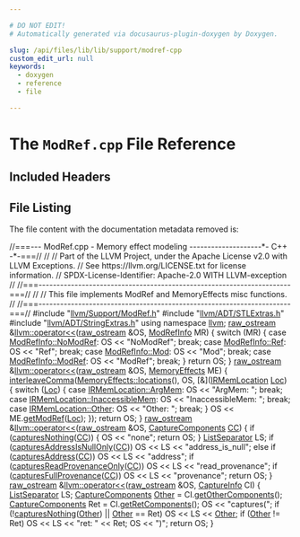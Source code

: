 ```yaml
---

# DO NOT EDIT!
# Automatically generated via docusaurus-plugin-doxygen by Doxygen.

slug: /api/files/lib/lib/support/modref-cpp
custom_edit_url: null
keywords:
  - doxygen
  - reference
  - file

---
```





# The `ModRef.cpp` File Reference

<DoxygenPage pluginConfig={pluginConfig}>



## Included Headers

<IncludesList>
<IncludesListItem
  filePath="llvm/Support/ModRef.h"
  permalink="/docs/api/files/include/include/llvm/include/llvm/support/modref-h"
  isLocal="true" />
<IncludesListItem
  filePath="llvm/ADT/STLExtras.h"
  permalink="/docs/api/files/include/include/llvm/include/llvm/adt/stlextras-h"
  isLocal="true" />
<IncludesListItem
  filePath="llvm/ADT/StringExtras.h"
  permalink="/docs/api/files/include/include/llvm/include/llvm/adt/stringextras-h"
  isLocal="true" />
</IncludesList>


## File Listing

The file content with the documentation metadata removed is:

<ProgramListing>

<Link id="l00001" /><CodeLine lineNumber="1"><Highlight kind="comment">//===--- ModRef.cpp - Memory effect modeling --------------------&#42;- C++ -&#42;-===//</Highlight><Highlight kind="normal"></Highlight></CodeLine>
<Link id="l00002" /><CodeLine lineNumber="2"><Highlight kind="normal"></Highlight><Highlight kind="comment">//</Highlight><Highlight kind="normal"></Highlight></CodeLine>
<Link id="l00003" /><CodeLine lineNumber="3"><Highlight kind="normal"></Highlight><Highlight kind="comment">// Part of the LLVM Project, under the Apache License v2.0 with LLVM Exceptions.</Highlight><Highlight kind="normal"></Highlight></CodeLine>
<Link id="l00004" /><CodeLine lineNumber="4"><Highlight kind="normal"></Highlight><Highlight kind="comment">// See https://llvm.org/LICENSE.txt for license information.</Highlight><Highlight kind="normal"></Highlight></CodeLine>
<Link id="l00005" /><CodeLine lineNumber="5"><Highlight kind="normal"></Highlight><Highlight kind="comment">// SPDX-License-Identifier: Apache-2.0 WITH LLVM-exception</Highlight><Highlight kind="normal"></Highlight></CodeLine>
<Link id="l00006" /><CodeLine lineNumber="6"><Highlight kind="normal"></Highlight><Highlight kind="comment">//</Highlight><Highlight kind="normal"></Highlight></CodeLine>
<Link id="l00007" /><CodeLine lineNumber="7"><Highlight kind="normal"></Highlight><Highlight kind="comment">//===----------------------------------------------------------------------===//</Highlight><Highlight kind="normal"></Highlight></CodeLine>
<Link id="l00008" /><CodeLine lineNumber="8"><Highlight kind="normal"></Highlight><Highlight kind="comment">//</Highlight><Highlight kind="normal"></Highlight></CodeLine>
<Link id="l00009" /><CodeLine lineNumber="9"><Highlight kind="normal"></Highlight><Highlight kind="comment">//  This file implements ModRef and MemoryEffects misc functions.</Highlight><Highlight kind="normal"></Highlight></CodeLine>
<Link id="l00010" /><CodeLine lineNumber="10"><Highlight kind="normal"></Highlight><Highlight kind="comment">//</Highlight><Highlight kind="normal"></Highlight></CodeLine>
<Link id="l00011" /><CodeLine lineNumber="11"><Highlight kind="normal"></Highlight><Highlight kind="comment">//===----------------------------------------------------------------------===//</Highlight><Highlight kind="normal"></Highlight></CodeLine>
<Link id="l00012" /><CodeLine lineNumber="12"><Highlight kind="normal"></Highlight></CodeLine>
<Link id="l00013" /><CodeLine lineNumber="13"><Highlight kind="normal"></Highlight><Highlight kind="preprocessor">#include &quot;<a href="/docs/api/files/include/include/llvm/include/llvm/support/modref-h">llvm/Support/ModRef.h</a>&quot;</Highlight><Highlight kind="normal"></Highlight></CodeLine>
<Link id="l00014" /><CodeLine lineNumber="14"><Highlight kind="normal"></Highlight><Highlight kind="preprocessor">#include &quot;<a href="/docs/api/files/include/include/llvm/include/llvm/adt/stlextras-h">llvm/ADT/STLExtras.h</a>&quot;</Highlight><Highlight kind="normal"></Highlight></CodeLine>
<Link id="l00015" /><CodeLine lineNumber="15"><Highlight kind="normal"></Highlight><Highlight kind="preprocessor">#include &quot;<a href="/docs/api/files/include/include/llvm/include/llvm/adt/stringextras-h">llvm/ADT/StringExtras.h</a>&quot;</Highlight><Highlight kind="normal"></Highlight></CodeLine>
<Link id="l00016" /><CodeLine lineNumber="16"><Highlight kind="normal"></Highlight></CodeLine>
<Link id="l00017" /><CodeLine lineNumber="17"><Highlight kind="normal"></Highlight><Highlight kind="keyword">using namespace </Highlight><Highlight kind="normal"><a href="/docs/api/namespaces/llvm">llvm</a>;</Highlight></CodeLine>
<Link id="l00018" /><CodeLine lineNumber="18"><Highlight kind="normal"></Highlight></CodeLine>
<Link id="l00019" /><CodeLine lineNumber="19" lineLink="/docs/api/namespaces/llvm/#a36820f445b0b8740c64b830e7bd1c23c"><Highlight kind="normal"><a href="/docs/api/classes/llvm/raw-ostream">raw&#95;ostream</a> &amp;<a href="/docs/api/namespaces/llvm/#ab89f1db02887aa569176f0e29622eb47">llvm::operator&lt;&lt;</a>(<a href="/docs/api/classes/llvm/raw-ostream">raw&#95;ostream</a> &amp;OS, <a href="/docs/api/namespaces/llvm/#a9db8c44b250b90e3ab7e4d144e7c9c2e">ModRefInfo</a> MR) &#123;</Highlight></CodeLine>
<Link id="l00020" /><CodeLine lineNumber="20"><Highlight kind="normal">  </Highlight><Highlight kind="keywordflow">switch</Highlight><Highlight kind="normal"> (MR) &#123;</Highlight></CodeLine>
<Link id="l00021" /><CodeLine lineNumber="21"><Highlight kind="normal">  </Highlight><Highlight kind="keywordflow">case</Highlight><Highlight kind="normal"> <a href="/docs/api/namespaces/llvm/#a9db8c44b250b90e3ab7e4d144e7c9c2ead974636fce6d12e72054e61fb3c1e9a8">ModRefInfo::NoModRef</a>:</Highlight></CodeLine>
<Link id="l00022" /><CodeLine lineNumber="22"><Highlight kind="normal">    OS &lt;&lt; </Highlight><Highlight kind="stringliteral">&quot;NoModRef&quot;</Highlight><Highlight kind="normal">;</Highlight></CodeLine>
<Link id="l00023" /><CodeLine lineNumber="23"><Highlight kind="normal">    </Highlight><Highlight kind="keywordflow">break</Highlight><Highlight kind="normal">;</Highlight></CodeLine>
<Link id="l00024" /><CodeLine lineNumber="24"><Highlight kind="normal">  </Highlight><Highlight kind="keywordflow">case</Highlight><Highlight kind="normal"> <a href="/docs/api/namespaces/llvm/#a9db8c44b250b90e3ab7e4d144e7c9c2ea60baadb22e80b147e4885ad16760e569">ModRefInfo::Ref</a>:</Highlight></CodeLine>
<Link id="l00025" /><CodeLine lineNumber="25"><Highlight kind="normal">    OS &lt;&lt; </Highlight><Highlight kind="stringliteral">&quot;Ref&quot;</Highlight><Highlight kind="normal">;</Highlight></CodeLine>
<Link id="l00026" /><CodeLine lineNumber="26"><Highlight kind="normal">    </Highlight><Highlight kind="keywordflow">break</Highlight><Highlight kind="normal">;</Highlight></CodeLine>
<Link id="l00027" /><CodeLine lineNumber="27"><Highlight kind="normal">  </Highlight><Highlight kind="keywordflow">case</Highlight><Highlight kind="normal"> <a href="/docs/api/namespaces/llvm/#a9db8c44b250b90e3ab7e4d144e7c9c2ea7aeb0277500c86e4aa6bd23f9a737942">ModRefInfo::Mod</a>:</Highlight></CodeLine>
<Link id="l00028" /><CodeLine lineNumber="28"><Highlight kind="normal">    OS &lt;&lt; </Highlight><Highlight kind="stringliteral">&quot;Mod&quot;</Highlight><Highlight kind="normal">;</Highlight></CodeLine>
<Link id="l00029" /><CodeLine lineNumber="29"><Highlight kind="normal">    </Highlight><Highlight kind="keywordflow">break</Highlight><Highlight kind="normal">;</Highlight></CodeLine>
<Link id="l00030" /><CodeLine lineNumber="30"><Highlight kind="normal">  </Highlight><Highlight kind="keywordflow">case</Highlight><Highlight kind="normal"> <a href="/docs/api/namespaces/llvm/#a9db8c44b250b90e3ab7e4d144e7c9c2ea6524b183b5cd0850f2cff6d30d581af9">ModRefInfo::ModRef</a>:</Highlight></CodeLine>
<Link id="l00031" /><CodeLine lineNumber="31"><Highlight kind="normal">    OS &lt;&lt; </Highlight><Highlight kind="stringliteral">&quot;ModRef&quot;</Highlight><Highlight kind="normal">;</Highlight></CodeLine>
<Link id="l00032" /><CodeLine lineNumber="32"><Highlight kind="normal">    </Highlight><Highlight kind="keywordflow">break</Highlight><Highlight kind="normal">;</Highlight></CodeLine>
<Link id="l00033" /><CodeLine lineNumber="33"><Highlight kind="normal">  &#125;</Highlight></CodeLine>
<Link id="l00034" /><CodeLine lineNumber="34"><Highlight kind="normal">  </Highlight><Highlight kind="keywordflow">return</Highlight><Highlight kind="normal"> OS;</Highlight></CodeLine>
<Link id="l00035" /><CodeLine lineNumber="35"><Highlight kind="normal">&#125;</Highlight></CodeLine>
<Link id="l00036" /><CodeLine lineNumber="36"><Highlight kind="normal"></Highlight></CodeLine>
<Link id="l00037" /><CodeLine lineNumber="37" lineLink="/docs/api/namespaces/llvm/#a1932ad741b05257d027a7952eb98a98e"><Highlight kind="normal"><a href="/docs/api/classes/llvm/raw-ostream">raw&#95;ostream</a> &amp;<a href="/docs/api/namespaces/llvm/#ab89f1db02887aa569176f0e29622eb47">llvm::operator&lt;&lt;</a>(<a href="/docs/api/classes/llvm/raw-ostream">raw&#95;ostream</a> &amp;OS, <a href="/docs/api/namespaces/llvm/#a44ad2b29af9ebe3d12a99843a7594757">MemoryEffects</a> ME) &#123;</Highlight></CodeLine>
<Link id="l00038" /><CodeLine lineNumber="38"><Highlight kind="normal">  <a href="/docs/api/namespaces/llvm/#a3b4daeeeabc6cdcff5627aace66de8a3">interleaveComma</a>(<a href="/docs/api/classes/llvm/memoryeffectsbase/#abfc43f0b4a68c9701a315cae51761f66">MemoryEffects::locations</a>(), OS, &#91;&amp;&#93;(<a href="/docs/api/namespaces/llvm/#a9eb4f5b98b70ee4fab9614ed58282c1f">IRMemLocation</a> <a href="/docs/api/namespaces/llvm/loc">Loc</a>) &#123;</Highlight></CodeLine>
<Link id="l00039" /><CodeLine lineNumber="39"><Highlight kind="normal">    </Highlight><Highlight kind="keywordflow">switch</Highlight><Highlight kind="normal"> (<a href="/docs/api/namespaces/llvm/loc">Loc</a>) &#123;</Highlight></CodeLine>
<Link id="l00040" /><CodeLine lineNumber="40"><Highlight kind="normal">    </Highlight><Highlight kind="keywordflow">case</Highlight><Highlight kind="normal"> <a href="/docs/api/namespaces/llvm/#a9eb4f5b98b70ee4fab9614ed58282c1fa16fb931dad01a15ae45a7a90cd3e6276">IRMemLocation::ArgMem</a>:</Highlight></CodeLine>
<Link id="l00041" /><CodeLine lineNumber="41"><Highlight kind="normal">      OS &lt;&lt; </Highlight><Highlight kind="stringliteral">&quot;ArgMem: &quot;</Highlight><Highlight kind="normal">;</Highlight></CodeLine>
<Link id="l00042" /><CodeLine lineNumber="42"><Highlight kind="normal">      </Highlight><Highlight kind="keywordflow">break</Highlight><Highlight kind="normal">;</Highlight></CodeLine>
<Link id="l00043" /><CodeLine lineNumber="43"><Highlight kind="normal">    </Highlight><Highlight kind="keywordflow">case</Highlight><Highlight kind="normal"> <a href="/docs/api/namespaces/llvm/#a9eb4f5b98b70ee4fab9614ed58282c1facf7e5975f35256eb4d98f15f212f2a4c">IRMemLocation::InaccessibleMem</a>:</Highlight></CodeLine>
<Link id="l00044" /><CodeLine lineNumber="44"><Highlight kind="normal">      OS &lt;&lt; </Highlight><Highlight kind="stringliteral">&quot;InaccessibleMem: &quot;</Highlight><Highlight kind="normal">;</Highlight></CodeLine>
<Link id="l00045" /><CodeLine lineNumber="45"><Highlight kind="normal">      </Highlight><Highlight kind="keywordflow">break</Highlight><Highlight kind="normal">;</Highlight></CodeLine>
<Link id="l00046" /><CodeLine lineNumber="46"><Highlight kind="normal">    </Highlight><Highlight kind="keywordflow">case</Highlight><Highlight kind="normal"> <a href="/docs/api/namespaces/llvm/#a9eb4f5b98b70ee4fab9614ed58282c1fa6311ae17c1ee52b36e68aaf4ad066387">IRMemLocation::Other</a>:</Highlight></CodeLine>
<Link id="l00047" /><CodeLine lineNumber="47"><Highlight kind="normal">      OS &lt;&lt; </Highlight><Highlight kind="stringliteral">&quot;Other: &quot;</Highlight><Highlight kind="normal">;</Highlight></CodeLine>
<Link id="l00048" /><CodeLine lineNumber="48"><Highlight kind="normal">      </Highlight><Highlight kind="keywordflow">break</Highlight><Highlight kind="normal">;</Highlight></CodeLine>
<Link id="l00049" /><CodeLine lineNumber="49"><Highlight kind="normal">    &#125;</Highlight></CodeLine>
<Link id="l00050" /><CodeLine lineNumber="50"><Highlight kind="normal">    OS &lt;&lt; ME.<a href="/docs/api/classes/llvm/memoryeffectsbase/#a76a16756c4c05000711a5ab6c68756dc">getModRef</a>(<a href="/docs/api/namespaces/llvm/loc">Loc</a>);</Highlight></CodeLine>
<Link id="l00051" /><CodeLine lineNumber="51"><Highlight kind="normal">  &#125;);</Highlight></CodeLine>
<Link id="l00052" /><CodeLine lineNumber="52"><Highlight kind="normal">  </Highlight><Highlight kind="keywordflow">return</Highlight><Highlight kind="normal"> OS;</Highlight></CodeLine>
<Link id="l00053" /><CodeLine lineNumber="53"><Highlight kind="normal">&#125;</Highlight></CodeLine>
<Link id="l00054" /><CodeLine lineNumber="54"><Highlight kind="normal"></Highlight></CodeLine>
<Link id="l00055" /><CodeLine lineNumber="55" lineLink="/docs/api/namespaces/llvm/#aa5f044ca3c898188d98f76020f662840"><Highlight kind="normal"><a href="/docs/api/classes/llvm/raw-ostream">raw&#95;ostream</a> &amp;<a href="/docs/api/namespaces/llvm/#ab89f1db02887aa569176f0e29622eb47">llvm::operator&lt;&lt;</a>(<a href="/docs/api/classes/llvm/raw-ostream">raw&#95;ostream</a> &amp;OS, <a href="/docs/api/namespaces/llvm/#a8e02bbea14c70bab55fbc1384e1472d9">CaptureComponents</a> <a href="/docs/api/files/lib/lib/target/lib/target/riscv/riscvredundantcopyelimination-cpp/#a77c69067ae8279bc00ab8757731e90d7">CC</a>) &#123;</Highlight></CodeLine>
<Link id="l00056" /><CodeLine lineNumber="56"><Highlight kind="normal">  </Highlight><Highlight kind="keywordflow">if</Highlight><Highlight kind="normal"> (<a href="/docs/api/namespaces/llvm/#ae6ff58515265ab9cec60751dd9006251">capturesNothing</a>(<a href="/docs/api/files/lib/lib/target/lib/target/riscv/riscvredundantcopyelimination-cpp/#a77c69067ae8279bc00ab8757731e90d7">CC</a>)) &#123;</Highlight></CodeLine>
<Link id="l00057" /><CodeLine lineNumber="57"><Highlight kind="normal">    OS &lt;&lt; </Highlight><Highlight kind="stringliteral">&quot;none&quot;</Highlight><Highlight kind="normal">;</Highlight></CodeLine>
<Link id="l00058" /><CodeLine lineNumber="58"><Highlight kind="normal">    </Highlight><Highlight kind="keywordflow">return</Highlight><Highlight kind="normal"> OS;</Highlight></CodeLine>
<Link id="l00059" /><CodeLine lineNumber="59"><Highlight kind="normal">  &#125;</Highlight></CodeLine>
<Link id="l00060" /><CodeLine lineNumber="60"><Highlight kind="normal"></Highlight></CodeLine>
<Link id="l00061" /><CodeLine lineNumber="61"><Highlight kind="normal">  <a href="/docs/api/classes/llvm/listseparator">ListSeparator</a> LS;</Highlight></CodeLine>
<Link id="l00062" /><CodeLine lineNumber="62"><Highlight kind="normal">  </Highlight><Highlight kind="keywordflow">if</Highlight><Highlight kind="normal"> (<a href="/docs/api/namespaces/llvm/#a0a762b76ecfa2ad8cf1f9f713ce5a0d8">capturesAddressIsNullOnly</a>(<a href="/docs/api/files/lib/lib/target/lib/target/riscv/riscvredundantcopyelimination-cpp/#a77c69067ae8279bc00ab8757731e90d7">CC</a>))</Highlight></CodeLine>
<Link id="l00063" /><CodeLine lineNumber="63"><Highlight kind="normal">    OS &lt;&lt; LS &lt;&lt; </Highlight><Highlight kind="stringliteral">&quot;address&#95;is&#95;null&quot;</Highlight><Highlight kind="normal">;</Highlight></CodeLine>
<Link id="l00064" /><CodeLine lineNumber="64"><Highlight kind="normal">  </Highlight><Highlight kind="keywordflow">else</Highlight><Highlight kind="normal"> </Highlight><Highlight kind="keywordflow">if</Highlight><Highlight kind="normal"> (<a href="/docs/api/namespaces/llvm/#a20255e4957dd2bf96d74e80b934b9c4d">capturesAddress</a>(<a href="/docs/api/files/lib/lib/target/lib/target/riscv/riscvredundantcopyelimination-cpp/#a77c69067ae8279bc00ab8757731e90d7">CC</a>))</Highlight></CodeLine>
<Link id="l00065" /><CodeLine lineNumber="65"><Highlight kind="normal">    OS &lt;&lt; LS &lt;&lt; </Highlight><Highlight kind="stringliteral">&quot;address&quot;</Highlight><Highlight kind="normal">;</Highlight></CodeLine>
<Link id="l00066" /><CodeLine lineNumber="66"><Highlight kind="normal">  </Highlight><Highlight kind="keywordflow">if</Highlight><Highlight kind="normal"> (<a href="/docs/api/namespaces/llvm/#a061b167aa545e410d2498aefd2ad13fa">capturesReadProvenanceOnly</a>(<a href="/docs/api/files/lib/lib/target/lib/target/riscv/riscvredundantcopyelimination-cpp/#a77c69067ae8279bc00ab8757731e90d7">CC</a>))</Highlight></CodeLine>
<Link id="l00067" /><CodeLine lineNumber="67"><Highlight kind="normal">    OS &lt;&lt; LS &lt;&lt; </Highlight><Highlight kind="stringliteral">&quot;read&#95;provenance&quot;</Highlight><Highlight kind="normal">;</Highlight></CodeLine>
<Link id="l00068" /><CodeLine lineNumber="68"><Highlight kind="normal">  </Highlight><Highlight kind="keywordflow">if</Highlight><Highlight kind="normal"> (<a href="/docs/api/namespaces/llvm/#a67726cc2594b914194a052e55d5c8d81">capturesFullProvenance</a>(<a href="/docs/api/files/lib/lib/target/lib/target/riscv/riscvredundantcopyelimination-cpp/#a77c69067ae8279bc00ab8757731e90d7">CC</a>))</Highlight></CodeLine>
<Link id="l00069" /><CodeLine lineNumber="69"><Highlight kind="normal">    OS &lt;&lt; LS &lt;&lt; </Highlight><Highlight kind="stringliteral">&quot;provenance&quot;</Highlight><Highlight kind="normal">;</Highlight></CodeLine>
<Link id="l00070" /><CodeLine lineNumber="70"><Highlight kind="normal"></Highlight></CodeLine>
<Link id="l00071" /><CodeLine lineNumber="71"><Highlight kind="normal">  </Highlight><Highlight kind="keywordflow">return</Highlight><Highlight kind="normal"> OS;</Highlight></CodeLine>
<Link id="l00072" /><CodeLine lineNumber="72"><Highlight kind="normal">&#125;</Highlight></CodeLine>
<Link id="l00073" /><CodeLine lineNumber="73"><Highlight kind="normal"></Highlight></CodeLine>
<Link id="l00074" /><CodeLine lineNumber="74" lineLink="/docs/api/namespaces/llvm/#a3ee197bdea2dc04a62b0441947bee59b"><Highlight kind="normal"><a href="/docs/api/classes/llvm/raw-ostream">raw&#95;ostream</a> &amp;<a href="/docs/api/namespaces/llvm/#ab89f1db02887aa569176f0e29622eb47">llvm::operator&lt;&lt;</a>(<a href="/docs/api/classes/llvm/raw-ostream">raw&#95;ostream</a> &amp;OS, <a href="/docs/api/classes/llvm/captureinfo">CaptureInfo</a> CI) &#123;</Highlight></CodeLine>
<Link id="l00075" /><CodeLine lineNumber="75"><Highlight kind="normal">  <a href="/docs/api/classes/llvm/listseparator">ListSeparator</a> LS;</Highlight></CodeLine>
<Link id="l00076" /><CodeLine lineNumber="76"><Highlight kind="normal">  <a href="/docs/api/namespaces/llvm/#a8e02bbea14c70bab55fbc1384e1472d9">CaptureComponents</a> <a href="/docs/api/namespaces/llvm/#a9eb4f5b98b70ee4fab9614ed58282c1fa6311ae17c1ee52b36e68aaf4ad066387">Other</a> = CI.<a href="/docs/api/classes/llvm/captureinfo/#a1c9198b853c4542d4bd0de4f1121ea0c">getOtherComponents</a>();</Highlight></CodeLine>
<Link id="l00077" /><CodeLine lineNumber="77"><Highlight kind="normal">  <a href="/docs/api/namespaces/llvm/#a8e02bbea14c70bab55fbc1384e1472d9">CaptureComponents</a> Ret = CI.<a href="/docs/api/classes/llvm/captureinfo/#a4edaf7e1a8e8b408524fdef8043214e9">getRetComponents</a>();</Highlight></CodeLine>
<Link id="l00078" /><CodeLine lineNumber="78"><Highlight kind="normal"></Highlight></CodeLine>
<Link id="l00079" /><CodeLine lineNumber="79"><Highlight kind="normal">  OS &lt;&lt; </Highlight><Highlight kind="stringliteral">&quot;captures(&quot;</Highlight><Highlight kind="normal">;</Highlight></CodeLine>
<Link id="l00080" /><CodeLine lineNumber="80"><Highlight kind="normal">  </Highlight><Highlight kind="keywordflow">if</Highlight><Highlight kind="normal"> (!<a href="/docs/api/namespaces/llvm/#ae6ff58515265ab9cec60751dd9006251">capturesNothing</a>(<a href="/docs/api/namespaces/llvm/#a9eb4f5b98b70ee4fab9614ed58282c1fa6311ae17c1ee52b36e68aaf4ad066387">Other</a>) || <a href="/docs/api/namespaces/llvm/#a9eb4f5b98b70ee4fab9614ed58282c1fa6311ae17c1ee52b36e68aaf4ad066387">Other</a> == Ret)</Highlight></CodeLine>
<Link id="l00081" /><CodeLine lineNumber="81"><Highlight kind="normal">    OS &lt;&lt; LS &lt;&lt; <a href="/docs/api/namespaces/llvm/#a9eb4f5b98b70ee4fab9614ed58282c1fa6311ae17c1ee52b36e68aaf4ad066387">Other</a>;</Highlight></CodeLine>
<Link id="l00082" /><CodeLine lineNumber="82"><Highlight kind="normal">  </Highlight><Highlight kind="keywordflow">if</Highlight><Highlight kind="normal"> (<a href="/docs/api/namespaces/llvm/#a9eb4f5b98b70ee4fab9614ed58282c1fa6311ae17c1ee52b36e68aaf4ad066387">Other</a> != Ret)</Highlight></CodeLine>
<Link id="l00083" /><CodeLine lineNumber="83"><Highlight kind="normal">    OS &lt;&lt; LS &lt;&lt; </Highlight><Highlight kind="stringliteral">&quot;ret: &quot;</Highlight><Highlight kind="normal"> &lt;&lt; Ret;</Highlight></CodeLine>
<Link id="l00084" /><CodeLine lineNumber="84"><Highlight kind="normal">  OS &lt;&lt; </Highlight><Highlight kind="stringliteral">&quot;)&quot;</Highlight><Highlight kind="normal">;</Highlight></CodeLine>
<Link id="l00085" /><CodeLine lineNumber="85"><Highlight kind="normal">  </Highlight><Highlight kind="keywordflow">return</Highlight><Highlight kind="normal"> OS;</Highlight></CodeLine>
<Link id="l00086" /><CodeLine lineNumber="86"><Highlight kind="normal">&#125;</Highlight></CodeLine>

</ProgramListing>


</DoxygenPage>
